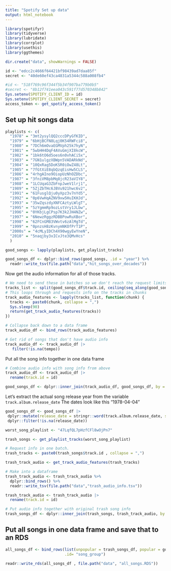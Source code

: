 ```yaml
---
title: "Spotify Set up data"
output: html_notebook
---
```



```r
library(spotifyr)
library(tidyverse)
library(lubridate)
library(corrplot)
library(usethis)
library(ggthemes)

dir.create("data", showWarnings = FALSE)
```

```r
id <- "edcc2c4666f64421bf98439ad7daa85f"
secret <- "40de60ef43ca4831a5344c588a008fb4"

#id <- "518f769c96f344f5b34f907ba779b0b5"
#secret <- "8b12f741eea043c591f77d570348b842"
Sys.setenv(SPOTIFY_CLIENT_ID = id)
Sys.setenv(SPOTIFY_CLIENT_SECRET = secret)
access_token <- get_spotify_access_token()
```

## Set up hit songs data 

```r
playlists <- c(
  "1978" = "3mt2ysylQQ2cccDPyGfKID",
  "1979" = "6bHjBCFN8Lqj0K54RWFci8", 
  "1980" = "7DCh6mOvaEGMVph25k7hyN", 
  "1981" = "5wbHH4DqF4AVuGmjXI8kcW",
  "1982" = "1bk6tO6d5oes6n0vhACi5x",
  "1983" = "7GN1ulgzXBWpn5VADARkNd",
  "1984" = "10QxRag5DoKSR0iOwZ48Lt",
  "1985" = "7fGtXiE8qbQzqEisHw5CLS",
  "1986" = "4rhgAIno9OiopUzNhOZDbc",
  "1987" = "3fniVM8pbMq8jcR23aVIY8",
  "1988" = "1LCUqaG3ZbFnpJweV1lrj1",
  "1989" = "5ZjZbTHc6JBVu921hwc6v2",
  "1991" = "61FusglQju0yXpz3v7nYd5",
  "1992" = "0p6VwHqAZNV9xw5HuIKHJd",
  "1993" = "35wZqszdyXNFCAztyLWlgT",
  "1995" = "5zYgmmRp9ozLstVry1JLbw",
  "1996" = "0YKbjLgCPsp7K3k2JH4NZw", 
  "1997" = "6NewzRggzRDBBPowRuXBor", 
  "1998" = "62FCnGM83VWvtv6zAlMgTd", 
  "1999" = "0pnzsH8zKvnymNKOfPrT1P",
  "2000s" = "4cMLyIDCh4X90wgyEwYneN",
  "2010" = "5naqjby3xICvJte3QMvHcs"
  )

```

```r
good_songs <- lapply(playlists, get_playlist_tracks)

good_songs_df <- dplyr::bind_rows(good_songs, .id = "year") %>%
  readr::write_tsv(file.path("data","hit_songs_over_decades"))
```

Now get the audio information for all of those tracks.
```r
# We need to send these in batches so we don't reach the request limits
tracks_list <- split(good_songs_df$track.id, ceiling(seq_along(good_songs_df$track.id)/100))
# This loops through and requests info on the tracks in chunks
track_audio_features <- lapply(tracks_list, function(chunk) {
  tracks <- paste0(chunk, collapse = ",")
  Sys.sleep(90)
  return(get_track_audio_features(tracks))
})
```

```r
# Collapse back down to a data frame
track_audio_df <- bind_rows(track_audio_features)

# Get rid of songs that don't have audio info
track_audio_df <- track_audio_df |>
   filter(!is.na(tempo))


```
Put all the song info together in one data frame 

```r
# Combine audio info with song info from above 
track_audio_df <- track_audio_df |>
  rename(track.id = id)

good_songs_df <- dplyr::inner_join(track_audio_df, good_songs_df, by = "track.id")
```

Let's extract the actual song release year from the variable `track.album.release_date`
The dates look like this "1978-04-04"

```r
good_songs_df <- good_songs_df |> 
 dplyr::mutate(release_date = stringr::word(track.album.release_date, sep = "-", 1)) |> 
 dplyr::filter(!is.na(release_date))
```



```r
worst_song_playlist <- "47LqfQL7pHzfCFl8wOjPn7"

trash_songs <- get_playlist_tracks(worst_song_playlist)
```

```r
# Request info in one batch. 
trash_tracks <- paste0(trash_songs$track.id , collapse = ",")

trash_track_audio <- get_track_audio_features(trash_tracks) 

# Make into a dataframe 
trash_track_audio <- trash_track_audio %>% 
  dplyr::bind_rows() %>% 
  readr::write_tsv(file.path("data","trash_audio_info.tsv"))

trash_track_audio <- trash_track_audio |>
  rename(track.id = id)
```


```r
# Put audio info together with original trash song info
trash_songs_df <- dplyr::inner_join(trash_songs, trash_track_audio, by = "track.id")
```

## Put all songs in one data frame and save that to an RDS

```r
all_songs_df <- bind_rows(list(unpopular = trash_songs_df, popular = good_songs_df), 
                          .id= "song_group")

readr::write_rds(all_songs_df , file.path("data", "all_songs.RDS"))
```





































